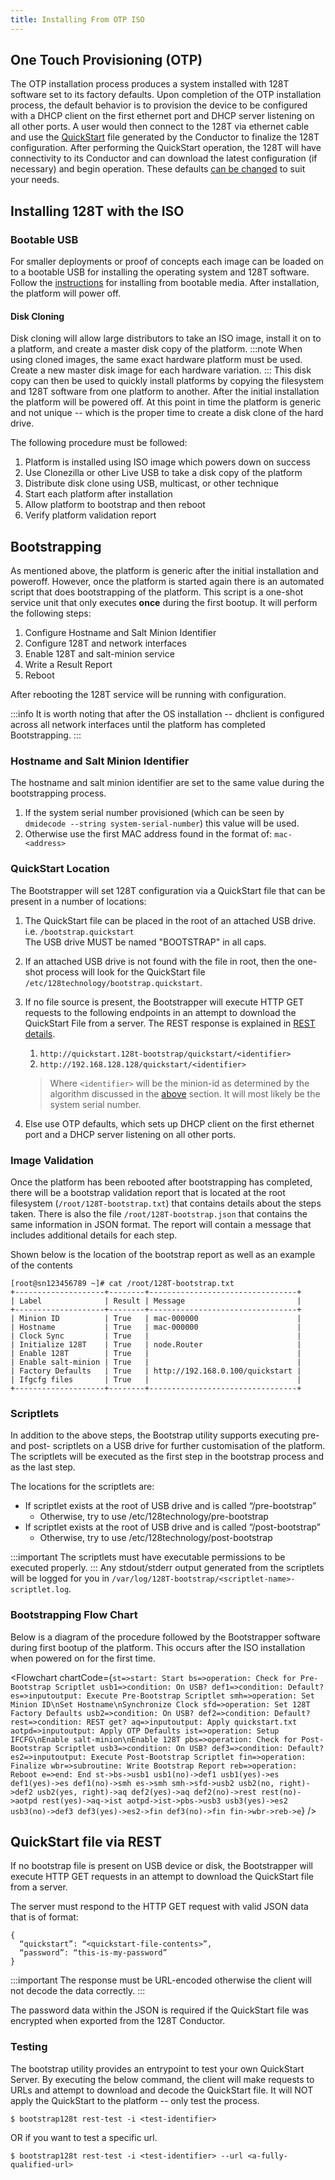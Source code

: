 ```yaml
---
title: Installing From OTP ISO
---
```



## One Touch Provisioning (OTP)

The OTP installation process produces a system installed with 128T software set to its factory defaults. Upon completion of the OTP installation process, the default behavior is to provision the device to be configured with a DHCP client on the first ethernet port and DHCP server listening on all other ports. A user would then connect to the 128T via ethernet cable and use the [QuickStart](intro_ztp.md) file generated by the Conductor to finalize the 128T configuration. After performing the QuickStart operation, the 128T will have connectivity to its Conductor and can download the latest configuration (if necessary) and begin operation. These defaults [can be changed](#quickstart-location) to suit your needs.

## Installing 128T with the ISO

### Bootable USB

For smaller deployments or proof of concepts each image can be loaded on to a bootable USB for installing the operating system and 128T software. Follow the [instructions](intro_installation_bootable_media.md) for installing from bootable media. After installation, the platform will power off.

#### Disk Cloning

Disk cloning will allow large distributors to take an ISO image, install it on to a platform, and create a master disk copy of the platform.
:::note
When using cloned images, the same exact hardware platform must be used.  Create a new master disk image for each hardware variation.
:::
This disk copy can then be used to quickly install platforms by copying the filesystem and 128T software from one platform to another. After the initial installation the platform will be powered off. At this point in time the platform is generic and not unique -- which is the proper time to create a disk clone of the hard drive.

The following procedure must be followed:

1. Platform is installed using ISO image which powers down on success
2. Use Clonezilla or other Live USB to take a disk copy of the platform
3. Distribute disk clone using USB, multicast, or other technique
4. Start each platform after installation
5. Allow platform to bootstrap and then reboot
6. Verify platform validation report

## Bootstrapping

As mentioned above, the platform is generic after the initial installation and poweroff. However, once the platform is started again there is an automated script that does bootstrapping of the platform. This script is a one-shot service unit that only executes **once** during the first bootup. It will perform the following steps:

1. Configure Hostname and Salt Minion Identifier
2. Configure 128T and network interfaces
3. Enable 128T and salt-minion service
4. Write a Result Report
5. Reboot

After rebooting the 128T service will be running with configuration.

:::info
It is worth noting that after the OS installation -- dhclient is configured across all network interfaces until the platform has completed Bootstrapping.
:::

### Hostname and Salt Minion Identifier

The hostname and salt minion identifier are set to the same value during the bootstrapping process.

1. If the system serial number provisioned (which can be seen by `dmidecode --string system-serial-number`) this value will be used.
2. Otherwise use the first MAC address found in the format of: `mac-<address>`

### QuickStart Location

The Bootstrapper will set 128T configuration via a QuickStart file that can be present in a number of locations:

1. The QuickStart file can be placed in the root of an attached USB drive. i.e. `/bootstrap.quickstart`<br/>The USB drive MUST be named "BOOTSTRAP" in all caps.

2. If an attached USB drive is not found with the file in root, then the one-shot process will look for the QuickStart file `/etc/128technology/bootstrap.quickstart`.
3. If no file source is present, the Bootstrapper will execute HTTP GET requests to the following endpoints in an attempt to download the QuickStart File from a server. The REST response is explained in [REST details](#quickstart-file-via-rest).
    1. `http://quickstart.128t-bootstrap/quickstart/<identifier>`
    2. `http://192.168.128.128/quickstart/<identifier>`
    > Where `<identifier>` will be the minion-id as determined by the algorithm discussed in the [above](#hostname-and-salt-minion-identifier) section. It will most likely be the system serial number.
4. Else use OTP defaults, which sets up DHCP client on the first ethernet port and a DHCP server listening on all other ports.

### Image Validation
Once the platform has been rebooted after bootstrapping has completed, there will be a bootstrap validation report that is located at the root filesystem (`/root/128T-bootstrap.txt`) that contains details about the steps taken. There is also the file `/root/128T-bootstrap.json` that contains the same information in JSON format. The report will contain a message that includes additional details for each step.

Shown below is the location of the bootstrap report as well as an example of the contents
```
[root@sn123456789 ~]# cat /root/128T-bootstrap.txt
+--------------------+--------+---------------------------------+
| Label              | Result | Message                         |
+--------------------+--------+---------------------------------+
| Minion ID          | True   | mac-000000                      |
| Hostname           | True   | mac-000000                      |
| Clock Sync         | True   |                                 |
| Initialize 128T    | True   | node.Router                     |
| Enable 128T        | True   |                                 |
| Enable salt-minion | True   |                                 |
| Factory Defaults   | True   | http://192.168.0.100/quickstart |
| Ifgcfg files       | True   |                                 |
+--------------------+--------+---------------------------------+
```

### Scriptlets
In addition to the above steps, the Bootstrap utility supports executing pre- and post- scriptlets on a USB drive for further customisation of the platform.  The scriptlets will be executed as the first step in the bootstrap process and as the last step.

The locations for the scriptlets are:
* If scriptlet exists at the root of USB drive and is called “/pre-bootstrap”
    * Otherwise, try to use /etc/128technology/pre-bootstrap
* If scriptlet exists at the root of USB drive and is called “/post-bootstrap”
    * Otherwise, try to use /etc/128technology/post-bootstrap

:::important
The scriptlets must have executable permissions to be executed properly.
:::
Any stdout/stderr output generated from the scriptlets will be logged for you in `/var/log/128T-bootstrap/<scriptlet-name>-scriptlet.log`.

### Bootstrapping Flow Chart
Below is a diagram of the procedure followed by the Bootstrapper software during first bootup of the platform. This occurs after the ISO installation when powered on for the first time.

<Flowchart
  chartCode={`
    st=>start: Start
      bs=>operation: Check for Pre-Bootstrap Scriptlet
      usb1=>condition: On USB?
      def1=>condition: Default?
      es=>inputoutput: Execute Pre-Bootstrap Scriptlet
      smh=>operation: Set Minion ID\nSet Hostname\nSynchronize Clock
      sfd=>operation: Set 128T Factory Defaults
      usb2=>condition: On USB?
      def2=>condition: Default?
      rest=>condition: REST get?
      aq=>inputoutput: Apply quickstart.txt
      aotpd=>inputoutput: Apply OTP Defaults
      ist=>operation: Setup IFCFG\nEnable salt-minion\nEnable 128T
      pbs=>operation: Check for Post-Bootstrap Scriptlet
      usb3=>condition: On USB?
      def3=>condition: Default?
      es2=>inputoutput: Execute Post-Bootstrap Scriptlet
      fin=>operation: Finalize
      wbr=>subroutine: Write Bootstrap Report
      reb=>operation: Reboot
      e=>end: End
    st->bs->usb1
    usb1(no)->def1
    usb1(yes)->es
    def1(yes)->es
    def1(no)->smh
    es->smh
    smh->sfd->usb2
    usb2(no, right)->def2
    usb2(yes, right)->aq
    def2(yes)->aq
    def2(no)->rest
    rest(no)->aotpd
    rest(yes)->aq->ist
    aotpd->ist->pbs->usb3
    usb3(yes)->es2
    usb3(no)->def3
    def3(yes)->es2->fin
    def3(no)->fin
    fin->wbr->reb->e
  `}
/>

## QuickStart file via REST

If no bootstrap file is present on USB device or disk, the Bootstrapper will execute HTTP GET requests in an attempt to download the QuickStart file from a server.

The server must respond to the HTTP GET request with valid JSON data that is of format:
```
{
  “quickstart”: “<quickstart-file-contents>”,
  “password”: “this-is-my-password”
}
```
:::important
The response must be URL-encoded otherwise the client will not decode the data correctly.
:::

The password data within the JSON is required if the QuickStart file was encrypted when exported from the 128T Conductor.

### Testing
The bootstrap utility provides an entrypoint to test your own QuickStart Server. By executing the below command, the client will make requests to URLs and attempt to download and decode the QuickStart file. It will NOT apply the QuickStart to the platform -- only test the process.
```
$ bootstrap128t rest-test -i <test-identifier>
```
OR if you want to test a specific url.
```
$ bootstrap128t rest-test -i <test-identifier> --url <a-fully-qualified-url>
```
